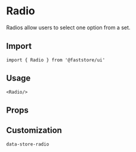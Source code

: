 
# Radio

Radios allow users to select one option from a set.

## Import

```tsx
import { Radio } from '@faststore/ui'
```

## Usage

```tsx live
<Radio/>
```

## Props

<PropsComponent
    name="testId"
    type= "string"
    description="ID to find this component in testing tools (e.g.: cypress, testing library, and jest)."
    defaultValue="store-radio"
/>

## Customization

`data-store-radio`
